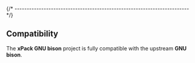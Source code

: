 
{/* ------------------------------------------------------------------------ */}

## Compatibility

The **xPack GNU bison** project is fully compatible with the upstream
**GNU bison**.

